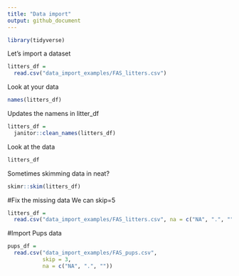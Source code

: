 ```yaml
---
title: "Data import"
output: github_document
---
```

```r
library(tidyverse)
```

Let's import a dataset

```r
litters_df =
  read.csv("data_import_examples/FAS_litters.csv")
```

Look at your data

```r
names(litters_df)
```
Updates the namens in litter_df

```r
litters_df =
  janitor::clean_names(litters_df)
```

Look at the data
```r
litters_df
```


Sometimes skimming data in neat?
```r
skimr::skim(litters_df)
```



#Fix the missing data
We can skip=5
```r
litters_df = 
  read.csv("data_import_examples/FAS_litters.csv", na = c("NA", ".", ""))
```
#Import Pups data
```r
pups_df = 
  read.csv("data_import_examples/FAS_pups.csv",
           skip = 3,
           na = c("NA", ".", ""))
```
